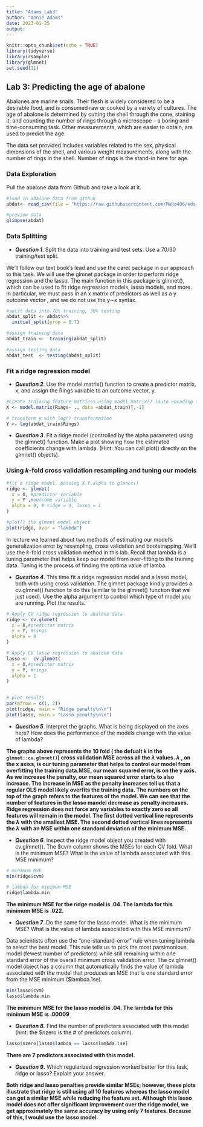 ```yaml
---
title: "Adams_Lab3"
author: "Annie Adams"
date: 2023-01-25
output: 
---
```


```r
knitr::opts_chunk$set(echo = TRUE)
library(tidyverse)
library(rsample)
library(glmnet)
set.seed(11)
```

## Lab 3: Predicting the age of abalone

Abalones are marine snails. Their flesh is widely considered to be a desirable food, and is consumed raw or cooked by a variety of cultures. The age of abalone is determined by cutting the shell through the cone, staining it, and counting the number of rings through a microscope -- a boring and time-consuming task. Other measurements, which are easier to obtain, are used to predict the age.

The data set provided includes variables related to the sex, physical dimensions of the shell, and various weight measurements, along with the number of rings in the shell. Number of rings is the stand-in here for age.

### Data Exploration

Pull the abalone data from Github and take a look at it.

```r
#load in abalone data from github
abdat<- read_csv(file = "https://raw.githubusercontent.com/MaRo406/eds-232-machine-learning/main/data/abalone-data.csv")

#preview data 
glimpse(abdat)

```

### Data Splitting

-   ***Question 1***. Split the data into training and test sets. Use a 70/30 training/test split.

We'll follow our text book's lead and use the caret package in our approach to this task. We will use the glmnet package in order to perform ridge regression and the lasso. The main function in this package is glmnet(), which can be used to fit ridge regression models, lasso models, and more. In particular, we must pass in an x matrix of predictors as well as a y outcome vector , and we do not use the y∼x syntax.
```r

#split data into 70% training, 30% testing 
abdat_split <- abdat%>% 
  initial_split(prop = 0.7)

#assign training data
abdat_train <-  training(abdat_split)

#assign testing data
abdat_test  <- testing(abdat_split)
```


### Fit a ridge regression model

-   ***Question 2***. Use the model.matrix() function to create a predictor matrix, x, and assign the Rings variable to an outcome vector, y.

```r
#Create training feature matrices using model.matrix() (auto encoding of categorical variables)
X <- model.matrix(Rings~ ., data =abdat_train)[,-1] 

# transform y with log() transformation
Y <- log(abdat_train$Rings) 
```


-   ***Question 3***. Fit a ridge model (controlled by the alpha parameter) using the glmnet() function. Make a plot showing how the estimated coefficients change with lambda. (Hint: You can call plot() directly on the glmnet() objects).

### Using *k*-fold cross validation resampling and tuning our models

```r
#fit a ridge model, passing X,Y,alpha to glmnet()
ridge <- glmnet(
  x = X, #predictor variable
  y = Y ,#outcome variable
  alpha = 0, # ridge = 0, lasso = 1
) 

#plot() the glmnet model object
plot(ridge, xvar = "lambda")  
```


In lecture we learned about two methods of estimating our model's generalization error by resampling, cross validation and bootstrapping. We'll use the *k*-fold cross validation method in this lab. Recall that lambda is a tuning parameter that helps keep our model from over-fitting to the training data. Tuning is the process of finding the optima value of lamba.

-   ***Question 4***. This time fit a ridge regression model and a lasso model, both with using cross validation. The glmnet package kindly provides a cv.glmnet() function to do this (similar to the glmnet() function that we just used). Use the alpha argument to control which type of model you are running. Plot the results.
```r
# Apply CV ridge regression to abalone data 
ridge <- cv.glmnet(
  x = X,#predictor matrix
  y = Y, #rings
  alpha = 0
)

# Apply CV lasso regression to abalone data
lasso <-  cv.glmnet(
  x = X,#predictor matrix
  y = Y, #rings
  alpha = 1
)
 

# plot results
par(mfrow = c(1, 2))
plot(ridge, main = "Ridge penalty\n\n")
plot(lasso, main = "Lasso penalty\n\n")
```


-   ***Question 5***. Interpret the graphs. What is being displayed on the axes here? How does the performance of the models change with the value of lambda?

**The graphs above represents the 10 fold ( the defualt k in the `glmnet::cv.glmnet()`) cross validation MSE across all the $\lambda$ values. $\lambda$ , on the x axixs, is our tuning parameter that helps to control our model from overfitting the training data.MSE, our mean squared error, is on the y axis. As we increase the penalty, our mean squared error starts to also increase. The increase in MSE as the penalty increases tell us that a regular OLS model likely overfits the training data. The numbers on the top of the graph refers to the features of the model. We can see that the number of features in the lasso maodel decrease as penalty increases. Ridge regression does not force any variables to exactly zero so all features will remain in the model. The first dotted vertical line represents the $\lambda$ with the smallest MSE. The second dotted vertical lines represents the $\lambda$ with an MSE within one standard deviation of the minimum MSE.**

-   ***Question 6***. Inspect the ridge model object you created with cv.glmnet(). The \$cvm column shows the MSEs for each CV fold. What is the minimum MSE? What is the value of lambda associated with this MSE minimum?

```r
# minimum MSE
min(ridge$cvm)

# lambda for minimum MSE
ridge$lambda.min

```

**The minimum MSE for the ridge model is .04. The lambda for this minimum MSE is .022.**

-   ***Question 7***. Do the same for the lasso model. What is the minimum MSE? What is the value of lambda associated with this MSE minimum?

Data scientists often use the "one-standard-error" rule when tuning lambda to select the best model. This rule tells us to pick the most parsimonious model (fewest number of predictors) while still remaining within one standard error of the overall minimum cross validation error. The cv.glmnet() model object has a column that automatically finds the value of lambda associated with the model that produces an MSE that is one standard error from the MSE minimum (\$lambda.1se).

```r
min(lasso$cvm)
lasso$lambda.min
```


**The minimum MSE for the lasso model is .04. The lambda for this minimum MSE is .00009**


-   ***Question 8.*** Find the number of predictors associated with this model (hint: the \$nzero is the \# of predictors column).
```r
lasso$nzero[lasso$lambda == lasso$lambda.1se]

```
**There are 7 predictors associated with this model. **

-   ***Question 9*****.** Which regularized regression worked better for this task, ridge or lasso? Explain your answer.

**Both ridge and lasso penalties provide similar MSEs; however, these plots illustrate that ridge is still using all 10 features whereas the lasso model can get a similar MSE while reducing the feature set. Although this lasso model does not offer significant improvement over the ridge model, we get approximately the same accuracy by using only 7 features. Because of this, I would use the lasso model.** 
